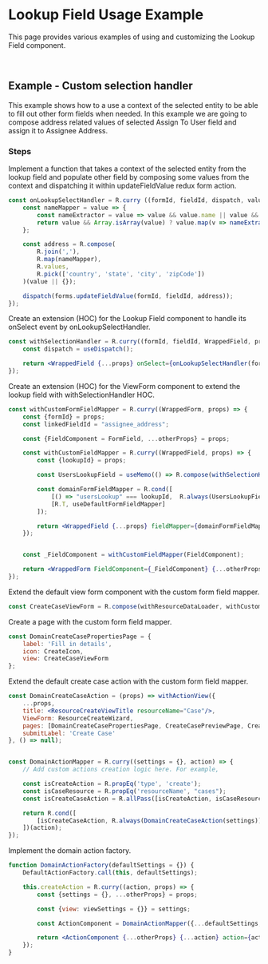 
<Meta title="Examples/Lookup Field/README"/>

# Lookup Field Usage Example

This page provides various examples of using and customizing the Lookup Field component.

<br/>

## Example - Custom selection handler

This example shows how to a use a context of the selected entity to be able to fill out other form fields when needed.
In this example we are going to compose address related values of selected Assign To User field and assign it to Assignee Address.

### Steps

Implement a function that takes a context of the selected entity from the lookup field and populate other field
by composing some values from the context and dispatching it within updateFieldValue redux form action.

```jsx
const onLookupSelectHandler = R.curry ((formId, fieldId, dispatch, value) => {
    const nameMapper = value => {
        const nameExtractor = value => value && value.name || value && value.value || value;
        return value && Array.isArray(value) ? value.map(v => nameExtractor(v)) : nameExtractor(value);
    };

    const address = R.compose(
        R.join(','),
        R.map(nameMapper),
        R.values,
        R.pick(['country', 'state', 'city', 'zipCode'])
    )(value || {});

    dispatch(forms.updateFieldValue(formId, fieldId, address));
});
```

Create an extension (HOC) for the Lookup Field component to handle its onSelect event by onLookupSelectHandler.

```jsx
const withSelectionHandler = R.curry((formId, fieldId, WrappedField, props) => {
	const dispatch = useDispatch();

	return <WrappedField {...props} onSelect={onLookupSelectHandler(formId, fieldId, dispatch)}/>;
});
```

Create an extension (HOC) for the ViewForm component to extend the lookup field with withSelectionHandler HOC.

```jsx
const withCustomFormFieldMapper = R.curry((WrappedForm, props) => {
	const {formId} = props;
	const linkedFieldId = "assignee_address";

	const {FieldComponent = FormField, ...otherProps} = props;

	const withCustomFieldMapper = R.curry((WrappedField, props) => {
		const {lookupId} = props;

		const UsersLookupField = useMemo(() => R.compose(withSelectionHandler(formId, linkedFieldId))(LookupField), []);

		const domainFormFieldMapper = R.cond([
		    [() => "usersLookup" === lookupId,  R.always(UsersLookupField)],
			[R.T, useDefaultFormFieldMapper]
		]);

		return <WrappedField {...props} fieldMapper={domainFormFieldMapper} />
	});


	const _FieldComponent = withCustomFieldMapper(FieldComponent);

	return <WrappedForm FieldComponent={_FieldComponent} {...otherProps} />
});
```

Extend the default view form component with the custom form field mapper.

```jsx
const CreateCaseViewForm = R.compose(withResourceDataLoader, withCustomFormFieldMapper)(DefaultViewForm);
```

Create a page with the custom form field mapper.
```jsx
const DomainCreateCasePropertiesPage = {
    label: 'Fill in details',
    icon: CreateIcon,
    view: CreateCaseViewForm
};
```

Extend the default create case action with the custom form field mapper.

```jsx
const DomainCreateCaseAction = (props) => withActionView({
    ...props,
    title: <ResourceCreateViewTitle resourceName="Case"/>,
    ViewForm: ResourceCreateWizard,
    pages: [DomainCreateCasePropertiesPage, CreateCasePreviewPage, CreateCaseAttachmentsPage],
    submitLabel: 'Create Case'
}, () => null);


const DomainActionMapper = R.curry((settings = {}, action) => {
    // Add custom actions creation logic here. For example,

    const isCreateAction = R.propEq('type', 'create');
    const isCaseResource = R.propEq('resourceName', "cases");
    const isCreateCaseAction = R.allPass([isCreateAction, isCaseResource]);

    return R.cond([
        [isCreateCaseAction, R.always(DomainCreateCaseAction(settings))],
    ])(action);
});
```
Implement the domain action factory.

```jsx
function DomainActionFactory(defaultSettings = {}) {
    DefaultActionFactory.call(this, defaultSettings);

    this.createAction = R.curry((action, props) => {
        const {settings = {}, ...otherProps} = props;

        const {view: viewSettings = {}} = settings;

        const ActionComponent = DomainActionMapper({...defaultSettings, ...viewSettings}, action) || DefaultActionMapper({...defaultSettings, ...viewSettings}, action);

        return <ActionComponent {...otherProps} {...action} action={action}/>;
    });
}
```
